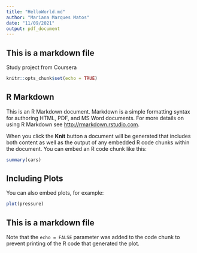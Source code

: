---
title: "HelloWorld.md"
author: "Mariana Marques Matos"
date: "11/09/2021"
output: pdf_document
---

## This is a markdown file 
Study project from Coursera

```{r setup, include=FALSE}
knitr::opts_chunk$set(echo = TRUE)
```

## R Markdown

This is an R Markdown document. Markdown is a simple formatting syntax for authoring HTML, PDF, and MS Word documents. For more details on using R Markdown see <http://rmarkdown.rstudio.com>.

When you click the **Knit** button a document will be generated that includes both content as well as the output of any embedded R code chunks within the document. You can embed an R code chunk like this:

```{r cars}
summary(cars)
```

## Including Plots

You can also embed plots, for example:

```{r pressure, echo=FALSE}
plot(pressure)
```
## This is a markdown file 

Note that the `echo = FALSE` parameter was added to the code chunk to prevent printing of the R code that generated the plot.
